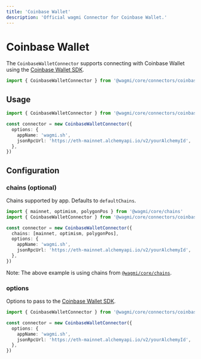 ```yaml
---
title: 'Coinbase Wallet'
description: 'Official wagmi Connector for Coinbase Wallet.'
---
```


# Coinbase Wallet

The `CoinbaseWalletConnector` supports connecting with Coinbase Wallet using the [Coinbase Wallet SDK](https://docs.cloud.coinbase.com/wallet-sdk/docs).

```ts
import { CoinbaseWalletConnector } from '@wagmi/core/connectors/coinbaseWallet'
```

## Usage

```ts
import { CoinbaseWalletConnector } from '@wagmi/core/connectors/coinbaseWallet'

const connector = new CoinbaseWalletConnector({
  options: {
    appName: 'wagmi.sh',
    jsonRpcUrl: 'https://eth-mainnet.alchemyapi.io/v2/yourAlchemyId',
  },
})
```

## Configuration

### chains (optional)

Chains supported by app. Defaults to `defaultChains`.

```ts {5}
import { mainnet, optimism, polygonPos } from '@wagmi/core/chains'
import { CoinbaseWalletConnector } from '@wagmi/core/connectors/coinbaseWallet'

const connector = new CoinbaseWalletConnector({
  chains: [mainnet, optimism, polygonPos],
  options: {
    appName: 'wagmi.sh',
    jsonRpcUrl: 'https://eth-mainnet.alchemyapi.io/v2/yourAlchemyId',
  },
})
```

Note: The above example is using chains from [`@wagmi/core/chains`](/core/chains#wagmicorechains).

### options

Options to pass to the [Coinbase Wallet SDK](https://docs.cloud.coinbase.com/wallet-sdk/docs).

```ts {4-7}
import { CoinbaseWalletConnector } from '@wagmi/core/connectors/coinbaseWallet'

const connector = new CoinbaseWalletConnector({
  options: {
    appName: 'wagmi.sh',
    jsonRpcUrl: 'https://eth-mainnet.alchemyapi.io/v2/yourAlchemyId',
  },
})
```
